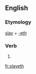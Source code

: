 ==English==

===Etymology===
[[slay]] + [[-eth]]

===Verb===
{{infl|en|verb form}}

# {{archaic third-person singular of|slay}}

[[fr:slayeth]]